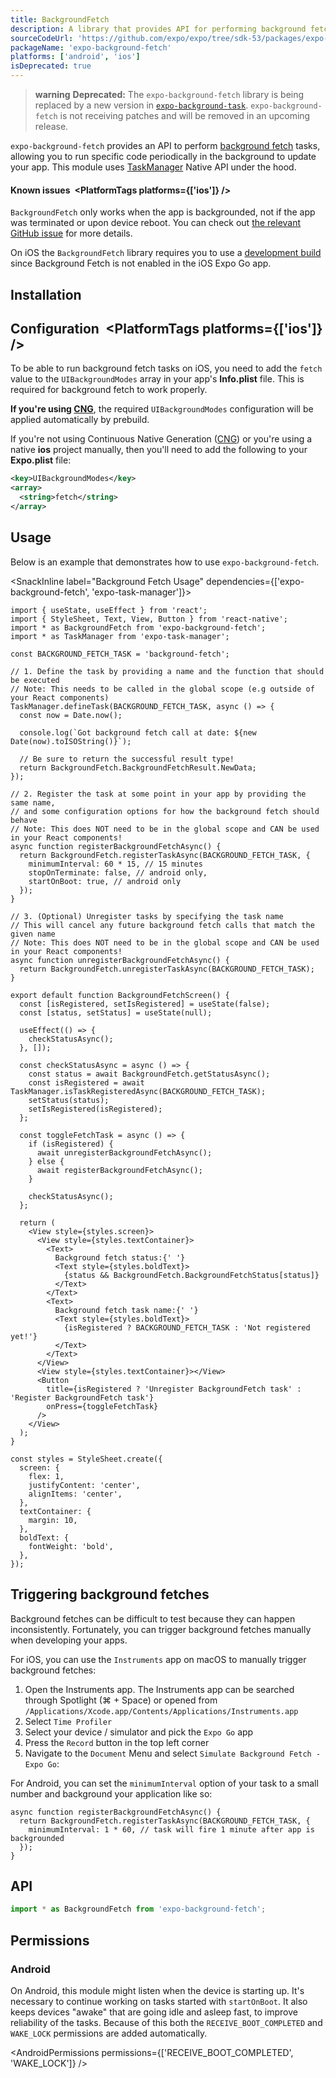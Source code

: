 ```yaml
---
title: BackgroundFetch
description: A library that provides API for performing background fetch tasks.
sourceCodeUrl: 'https://github.com/expo/expo/tree/sdk-53/packages/expo-background-fetch'
packageName: 'expo-background-fetch'
platforms: ['android', 'ios']
isDeprecated: true
---
```



> **warning** **Deprecated:** The `expo-background-fetch` library is being replaced by a new version in [`expo-background-task`](background-task.mdx). `expo-background-fetch` is not receiving patches and will be removed in an upcoming release.

`expo-background-fetch` provides an API to perform [background fetch](https://developer.apple.com/documentation/uikit/core_app/managing_your_app_s_life_cycle/preparing_your_app_to_run_in_the_background/updating_your_app_with_background_app_refresh) tasks, allowing you to run specific code periodically in the background to update your app. This module uses [TaskManager](task-manager.mdx) Native API under the hood.

#### Known issues&ensp;<PlatformTags platforms={['ios']} />

`BackgroundFetch` only works when the app is backgrounded, not if the app was terminated or upon device reboot. You can check out [the relevant GitHub issue](https://github.com/expo/expo/issues/3582) for more details.

On iOS the `BackgroundFetch` library requires you to use a [development build](/develop/development-builds/introduction/) since Background Fetch is not enabled in the iOS Expo Go app.

## Installation

<APIInstallSection />

## Configuration&ensp;<PlatformTags platforms={['ios']} />

To be able to run background fetch tasks on iOS, you need to add the `fetch` value to the `UIBackgroundModes` array in your app's **Info.plist** file. This is required for background fetch to work properly.

**If you're using [CNG](/workflow/continuous-native-generation/)**, the required `UIBackgroundModes` configuration will be applied automatically by prebuild.

<Collapsible summary="Configure UIBackgroundModes manually on iOS">

If you're not using Continuous Native Generation ([CNG](/workflow/continuous-native-generation/)) or you're using a native **ios** project manually, then you'll need to add the following to your **Expo.plist** file:

```xml ios/project-name/Supporting/Expo.plist
<key>UIBackgroundModes</key>
<array>
  <string>fetch</string>
</array>
```

</Collapsible>

## Usage

Below is an example that demonstrates how to use `expo-background-fetch`.

<SnackInline label="Background Fetch Usage" dependencies={['expo-background-fetch', 'expo-task-manager']}>

```tsx
import { useState, useEffect } from 'react';
import { StyleSheet, Text, View, Button } from 'react-native';
import * as BackgroundFetch from 'expo-background-fetch';
import * as TaskManager from 'expo-task-manager';

const BACKGROUND_FETCH_TASK = 'background-fetch';

// 1. Define the task by providing a name and the function that should be executed
// Note: This needs to be called in the global scope (e.g outside of your React components)
TaskManager.defineTask(BACKGROUND_FETCH_TASK, async () => {
  const now = Date.now();

  console.log(`Got background fetch call at date: ${new Date(now).toISOString()}`);

  // Be sure to return the successful result type!
  return BackgroundFetch.BackgroundFetchResult.NewData;
});

// 2. Register the task at some point in your app by providing the same name,
// and some configuration options for how the background fetch should behave
// Note: This does NOT need to be in the global scope and CAN be used in your React components!
async function registerBackgroundFetchAsync() {
  return BackgroundFetch.registerTaskAsync(BACKGROUND_FETCH_TASK, {
    minimumInterval: 60 * 15, // 15 minutes
    stopOnTerminate: false, // android only,
    startOnBoot: true, // android only
  });
}

// 3. (Optional) Unregister tasks by specifying the task name
// This will cancel any future background fetch calls that match the given name
// Note: This does NOT need to be in the global scope and CAN be used in your React components!
async function unregisterBackgroundFetchAsync() {
  return BackgroundFetch.unregisterTaskAsync(BACKGROUND_FETCH_TASK);
}

export default function BackgroundFetchScreen() {
  const [isRegistered, setIsRegistered] = useState(false);
  const [status, setStatus] = useState(null);

  useEffect(() => {
    checkStatusAsync();
  }, []);

  const checkStatusAsync = async () => {
    const status = await BackgroundFetch.getStatusAsync();
    const isRegistered = await TaskManager.isTaskRegisteredAsync(BACKGROUND_FETCH_TASK);
    setStatus(status);
    setIsRegistered(isRegistered);
  };

  const toggleFetchTask = async () => {
    if (isRegistered) {
      await unregisterBackgroundFetchAsync();
    } else {
      await registerBackgroundFetchAsync();
    }

    checkStatusAsync();
  };

  return (
    <View style={styles.screen}>
      <View style={styles.textContainer}>
        <Text>
          Background fetch status:{' '}
          <Text style={styles.boldText}>
            {status && BackgroundFetch.BackgroundFetchStatus[status]}
          </Text>
        </Text>
        <Text>
          Background fetch task name:{' '}
          <Text style={styles.boldText}>
            {isRegistered ? BACKGROUND_FETCH_TASK : 'Not registered yet!'}
          </Text>
        </Text>
      </View>
      <View style={styles.textContainer}></View>
      <Button
        title={isRegistered ? 'Unregister BackgroundFetch task' : 'Register BackgroundFetch task'}
        onPress={toggleFetchTask}
      />
    </View>
  );
}

const styles = StyleSheet.create({
  screen: {
    flex: 1,
    justifyContent: 'center',
    alignItems: 'center',
  },
  textContainer: {
    margin: 10,
  },
  boldText: {
    fontWeight: 'bold',
  },
});
```

</SnackInline>

## Triggering background fetches

Background fetches can be difficult to test because they can happen inconsistently. Fortunately, you can trigger background fetches manually when developing your apps.

For iOS, you can use the `Instruments` app on macOS to manually trigger background fetches:

1. Open the Instruments app. The Instruments app can be searched through Spotlight (⌘ + Space) or opened from `/Applications/Xcode.app/Contents/Applications/Instruments.app`
2. Select `Time Profiler`
3. Select your device / simulator and pick the `Expo Go` app
4. Press the `Record` button in the top left corner
5. Navigate to the `Document` Menu and select `Simulate Background Fetch - Expo Go`:

<ContentSpotlight
  alt="Xcode Menu with Simulate Background Fetch option"
  src="/static/images/simulate-background-fetch-instruments.png"
/>

For Android, you can set the `minimumInterval` option of your task to a small number and background your application like so:

```tsx
async function registerBackgroundFetchAsync() {
  return BackgroundFetch.registerTaskAsync(BACKGROUND_FETCH_TASK, {
    minimumInterval: 1 * 60, // task will fire 1 minute after app is backgrounded
  });
}
```

## API

```js
import * as BackgroundFetch from 'expo-background-fetch';
```

<APISection packageName="expo-background-fetch" apiName="BackgroundFetch" />

## Permissions

### Android

On Android, this module might listen when the device is starting up. It's necessary to continue working on tasks started with `startOnBoot`. It also keeps devices "awake" that are going idle and asleep fast, to improve reliability of the tasks. Because of this both the `RECEIVE_BOOT_COMPLETED` and `WAKE_LOCK` permissions are added automatically.

<AndroidPermissions permissions={['RECEIVE_BOOT_COMPLETED', 'WAKE_LOCK']} />
